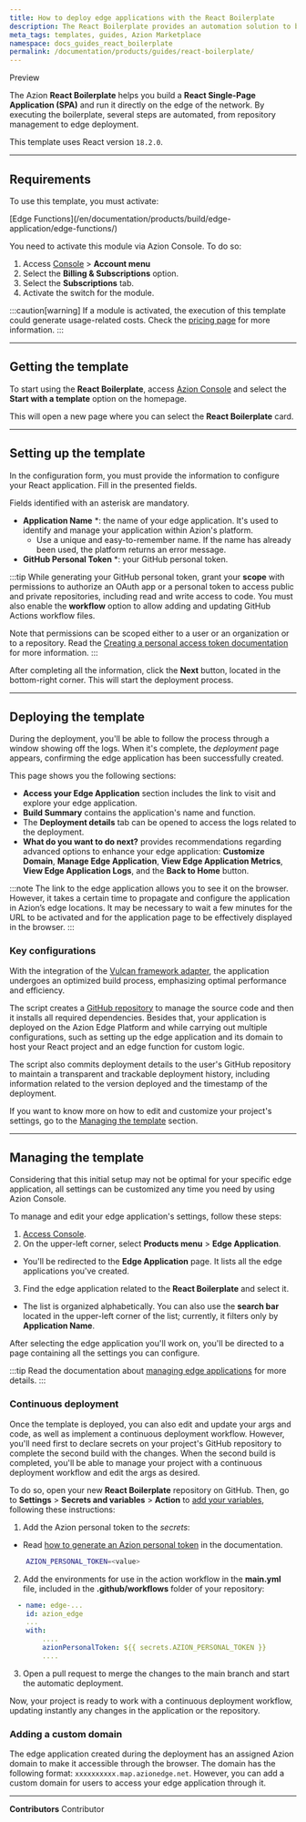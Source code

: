 ```yaml
---
title: How to deploy edge applications with the React Boilerplate
description: The React Boilerplate provides an automation solution to build a React application on Azion.
meta_tags: templates, guides, Azion Marketplace
namespace: docs_guides_react_boilerplate
permalink: /documentation/products/guides/react-boilerplate/
---
```



<Tag severity="primary" client:only="vue">
Preview
</Tag>

The Azion **React Boilerplate** helps you build a **React Single-Page Application (SPA)** and run it directly on the edge of the network. By executing the boilerplate, several steps are automated, from repository management to edge deployment.

This template uses React version `18.2.0`.

---

## Requirements

To use this template, you must activate:

 <Tag severity="info" client:only="vue">
[Edge Functions](/en/documentation/products/build/edge-application/edge-functions/)
</Tag>

You need to activate this module via Azion Console. To do so:

1. Access [Console](/en/documentation/products/guides/how-to-access-rtm/) > **Account menu**
2. Select the **Billing & Subscriptions** option.
3. Select the **Subscriptions** tab.
4. Activate the switch for the module.

:::caution[warning]
If a module is activated, the execution of this template could generate usage-related costs. Check the [pricing page](/en/documentation/products/pricing/) for more information.
:::

---

## Getting the template

To start using the **React Boilerplate**, access [Azion Console](/en/documentation/products/guides/how-to-access-rtm/) and select the **Start with a template** option on the homepage.

This will open a new page where you can select the **React Boilerplate** card.

---

## Setting up the template

In the configuration form, you must provide the information to configure your React application. Fill in the presented fields. 

Fields identified with an asterisk are mandatory.

- **Application Name** *: the name of your edge application. It's used to identify and manage your application within Azion's platform.
  - Use a unique and easy-to-remember name. If the name has already been used, the platform returns an error message.
- **GitHub Personal Token** *: your GitHub personal token.

:::tip
While generating your GitHub personal token, grant your **scope** with permissions to authorize an OAuth app or a personal token to access public and private repositories, including read and write access to code. You must also enable the **workflow** option to allow adding and updating GitHub Actions workflow files. 

Note that permissions can be scoped either to a user or an organization or to a repository. Read the [Creating a personal access token documentation](https://docs.github.com/en/authentication/keeping-your-account-and-data-secure/managing-your-personal-access-tokens#creating-a-personal-access-token-classic) for more information.
:::

After completing all the information, click the **Next** button, located in the bottom-right corner. This will start the deployment process.

---

## Deploying the template

During the deployment, you'll be able to follow the process through a window showing off the logs. When it's complete, the *deployment* page appears, confirming the edge application has been successfully created.

This page shows you the following sections:

   - **Access your Edge Application** section includes the link to visit and explore your edge application.
   - **Build Summary** contains the application's name and function.
   - The **Deployment details** tab can be opened to access the logs related to the deployment.
   - **What do you want to do next?** provides recommendations regarding advanced options to enhance your edge application: **Customize Domain**, **Manage Edge Application**, **View Edge Application Metrics**, **View Edge Application Logs**, and the **Back to Home** button.

:::note
The link to the edge application allows you to see it on the browser. However, it takes a certain time to propagate and configure the application in Azion’s edge locations. It may be necessary to wait a few minutes for the URL to be activated and for the application page to be effectively displayed in the browser.
:::

### Key configurations

With the integration of the [Vulcan framework adapter](/en/documentation/products/devtools/azion-edge-runtime/frameworks-compatibility/), the application undergoes an optimized build process, emphasizing optimal performance and efficiency.

The script creates a [GitHub repository](https://github.com/aziontech/azion-samples/tree/dev/templates/reactjs-boilerplate) to manage the source code and then it installs all required dependencies. Besides that, your application is deployed on the Azion Edge Platform and while carrying out multiple configurations, such as setting up the edge application and its domain to host your React project and an edge function for custom logic.

The script also commits deployment details to the user's GitHub repository to maintain a transparent and trackable deployment history, including information related to the version deployed and the timestamp of the deployment.

If you want to know more on how to edit and customize your project's settings, go to the [Managing the template](#managing-the-template) section.

---

## Managing the template

Considering that this initial setup may not be optimal for your specific edge application, all settings can be customized any time you need by using Azion Console.

To manage and edit your edge application's settings, follow these steps:

1. [Access Console](https://console.azion.com/).
2. On the upper-left corner, select **Products menu** > **Edge Application**.
- You'll be redirected to the **Edge Application** page. It lists all the edge applications you've created.
3. Find the edge application related to the **React Boilerplate** and select it. 
- The list is organized alphabetically. You can also use the **search bar** located in the upper-left corner of the list; currently, it filters only by **Application Name**.

After selecting the edge application you'll work on, you'll be directed to a page containing all the settings you can configure.

:::tip
Read the documentation about [managing edge applications](/en/documentation/products/build/edge-application/first-steps/) for more details.
:::

### Continuous deployment

Once the template is deployed, you can also edit and update your args and code, as well as implement a continuous deployment workflow. However, you'll need first to declare secrets on your project's GitHub repository to complete the second build with the changes. When the second build is completed, you'll be able to manage your project with a continuous deployment workflow and edit the args as desired.

To do so, open your new **React Boilerplate** repository on GitHub. Then, go to **Settings** > **Secrets and variables** > **Action** to [add your variables](https://docs.github.com/en/actions/security-guides/encrypted-secrets), following these instructions:

1. Add the Azion personal token to the *secrets*:
- Read [how to generate an Azion personal token](/en/documentation/products/guides/personal-tokens/) in the documentation.

```bash
    AZION_PERSONAL_TOKEN=<value>
```

2. Add the environments for use in the action workflow in the **main.yml** file, included in the **.github/workflows** folder of your repository:

```yml title=".github/workflows/main.yml"
  - name: edge-...
    id: azion_edge
    ...
    with:
        ....
        azionPersonalToken: ${{ secrets.AZION_PERSONAL_TOKEN }}
        ....

```

3. Open a pull request to merge the changes to the main branch and start the automatic deployment.

Now, your project is ready to work with a continuous deployment workflow, updating instantly any changes in the application or the repository. 

### Adding a custom domain

The edge application created during the deployment has an assigned Azion domain to make it accessible through the browser. The domain has the following format: `xxxxxxxxxx.map.azionedge.net`. However, you can add a custom domain for users to access your edge application through it.


<LinkButton outlined link="/en/documentation/products/build/edge-application/domains/" label="go to Domains reference" variant="secondary" /> 



---


**Contributors** <ContributorList>Contributor</ContributorList>

